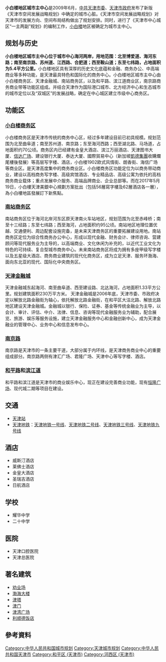 '''小白楼地区城市主中心'''是2009年6月，[[中共天津市委|中共天津市委]]、[[天津市人民政府|天津市政府]]发布了新版《天津市空间发展战略规划》中确定的城市心脏。《天津市空间发展战略规划》对天津市的发展方向、空间布局结构做出了规划安排。同时，进行了《天津市中心城区“一主两副”规划》的编制工作，[[小白楼|小白楼]]地区被确定为城市主中心。

== 规划与历史 ==
'''小白楼地区城市主中心位于城市中心海河两岸，用地范围：北至博爱道、海河东路；南至南京路、苏州道、江西路、合肥道；西至鞍山道；东至七纬路，占地面积为5.4平方公里。'''小白楼地区具有深厚的历史文化底蕴和金融、商务办公、中高端商业等多种功能，是天津最具特色和国际化的商务中心。小白楼地区城市主中心由小白楼商务区、天津金融城、南站商务区，以及和平路、滨江道商业区，南京路商务商业带等功能区组成。并结合天津作为国际港口城市、北方经济中心和生态城市的城市定位以及“双城区”的发展战略，确定在中心城区建立市级中心商务区。

== 功能区 ==

===[[小白楼|小白楼商务区]]===
小白楼商务区是天津市传统的商务中心区，经过多年建设目前已初具规模。规划范围为北至曲阜道；南至苏州道、南京路；东至海河西路；西至湖北路、马场道，占地面积约70公顷。商务区内已经建有金皇大酒店、滨江万丽酒店、天津图书大厦、[[天津信達廣場|信达广场]]、建设银行大厦、泰达大厦、國際貿易中心（新加坡[[凱德集團|凱德集團]]收購爛尾樓後發展）等高层写字楼、酒店，小白楼1902欧式风情街、朗香街、海信广场等商业区。是天津高度集中的商务商业区。小白楼商务区功能定位为以商务带动商业，建设以高档商务写字楼、高级宾馆酒店、专业精品店、高级公寓为依托的高档商务商业载体；重点发展中介服务、高端品牌商业、企业总部等。而在2017年5月19日，小白樓天津美銀中心規劃方案批出（包括56層寫字樓及62層酒店各一層），為小白樓地區發展訂下新焦點。

===[[天津市南站商务区|南站商务区]]===
南站商务区位于海河北岸河东区原天津南火车站地区，规划范围为北至赤峰桥；南至十三经路；东至七纬路；西至海河，占地面积约95公顷。南站地区地理位置优越、交通便利、周边配套设施完备，是未来天津商务区的重要拓展建设用地。南站商务区定位为综合性商务办公中心，形成以现代金融、财务会计、律师咨询、营建顾问等现代服务业为主导的，以高端商业、文化休闲为补充的，以近代工业文化为特色的可持续、复合型城市商务中心。未来南站商务区将成为拥有多座甲级写字楼以及五星级大酒店、商务商业建筑的现代化商务区，成为立足天津、服务环渤海、面向东北亚的现代、国际化中央商务区。

===[[天津金融城|天津金融城]]===
天津金融城东起海河、南至曲阜道、西至建设路、北达海河，占地面积1.33平方公里。规划建筑面积230万平方米。 天津金融城是2006年底，天津市委、市政府决定以解放北路金融街为轴心，依托解放北路金融街，在和平区大沽北路、解放北路地区建设天津金融城。金融城以银行、保险、证券、基金等传统金融业为主导，以会计、审计、评估、中介、法律、信息、咨询等现代金融服务业为辅助，配合展览、旅游、娱乐等服务设施，建立天津金融服务中心和金融创新中心，成为天津金融业的管理中心、业务中心和信息发布中心。

===[[南京路_(天津)|南京路]]===
南京路是天津市的一条主要干道，大部分属于内环线，是天津商务商业中心的重要组成部分。南京路两侧有津汇广场、君隆广场、天津中心等写字楼、酒店。

===[[和平路_(天津)|和平路]]和[[滨江道|滨江道]]===
和平路和滨江道是天津市的商业娱乐中心，现正在建设完善商业功能，现有[[天津恒隆广场|恒隆广场]]、现代城二期等项目在建设。

== 交通 ==
*[[天津站|天津站]]
*[[天津地铁|天津地铁]]：[[天津地铁一号线|天津地铁一号线]]、[[天津地铁二号线|天津地铁二号线]]、[[天津地铁三号线|天津地铁三号线]]、[[天津地铁九号线|天津地铁九号线]]

== 酒店 ==
*威斯汀酒店
*莱佛士酒店
*金皇大酒店
*圣瑞吉酒店
*日航酒店

== 学校 ==
*耀华中学
*二十中学

== 医院 ==
*天津口腔医院
*天津总医院

== 著名建筑 ==
*[[劝业场|劝业场]]
*[[渤海大楼|渤海大楼]]
*[[津塔|津塔]]
*[[津门|津门]]
*[[津湾广场|津湾广场]]
*[[利顺德饭店|利顺德饭店]]

==參考資料==
<div class="references-small">
<references />
</div>

[[Category:中华人民共和国城市规划|Category:中华人民共和国城市规划]]
[[Category:天津城市规划|Category:天津城市规划]]
[[Category:中华人民共和国天津市|Category:中华人民共和国天津市]]
[[Category:和平区_(天津市)|Category:和平区 (天津市)]]
[[Category:河西区_(天津市)|Category:河西区 (天津市)]]